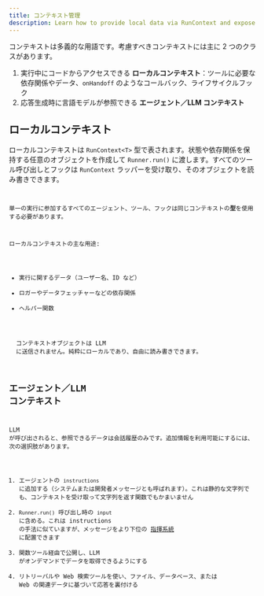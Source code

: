 ```yaml
---
title: コンテキスト管理
description: Learn how to provide local data via RunContext and expose context to the LLM
---
```



コンテキストは多義的な用語です。考慮すべきコンテキストには主に 2 つのクラスがあります。

1. 実行中にコードからアクセスできる **ローカルコンテキスト**：ツールに必要な依存関係やデータ、`onHandoff` のようなコールバック、ライフサイクルフック
2. 応答生成時に言語モデルが参照できる **エージェント／LLM コンテキスト**

## ローカルコンテキスト

ローカルコンテキストは `RunContext<T>` 型で表されます。状態や依存関係を保持する任意のオブジェクトを作成して `Runner.run()` に渡します。すべてのツール呼び出しとフックは `RunContext` ラッパーを受け取り、そのオブジェクトを読み書きできます。

<Code
  lang="typescript"
  code={localContextExample}
  title="ローカルコンテキストの例"
/>

単一の実行に参加するすべてのエージェント、ツール、フックは同じコンテキストの**型**を使用する必要があります。

ローカルコンテキストの主な用途:

- 実行に関するデータ（ユーザー名、ID など）
- ロガーやデータフェッチャーなどの依存関係
- ヘルパー関数

<Aside type="note">
  コンテキストオブジェクトは LLM
  に送信されません。純粋にローカルであり、自由に読み書きできます。
</Aside>

## エージェント／LLM コンテキスト

LLM が呼び出されると、参照できるデータは会話履歴のみです。追加情報を利用可能にするには、次の選択肢があります。

1. エージェントの `instructions` に追加する（システムまたは開発者メッセージとも呼ばれます）。これは静的な文字列でも、コンテキストを受け取って文字列を返す関数でもかまいません
2. `Runner.run()` 呼び出し時の `input` に含める。これは instructions の手法に似ていますが、メッセージをより下位の [指揮系統](https://cdn.openai.com/spec/model-spec-2024-05-08.html#follow-the-chain-of-command) に配置できます
3. 関数ツール経由で公開し、LLM がオンデマンドでデータを取得できるようにする
4. リトリーバルや Web 検索ツールを使い、ファイル、データベース、または Web の関連データに基づいて応答を裏付ける
